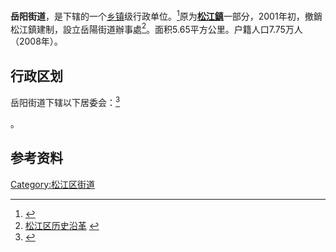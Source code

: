 {{中国乡级行政区
|景观照片文件名 = Zuibaichi.jpg
|景观照片描述 = [[醉白池|醉白池]]
|汉语拼音 = 
|其他语言 = 
|其他语言名称 = 
|旧称 = 
|地名出处 = 
|位置图文件名 = 
|位置图描述 = 
|自定义图片= 
|建置时间 = 
|政府驻地 = 
|毗邻 = 
|总面积 = 5.65平方公里
|总人口 = 
|总人口年份 = 
|户籍人口 = 7.75万人
|户籍人口年份 = 2008
|常住人口 = 
|常住人口年份 = 
|人口密度 = 
|GDP = 
|GDP年份 = 
|邮政编码 = 
|电话区号 = 21
|官方网站 = 
|网站名称 = 
|31/01/17/001/000}}

'''岳阳街道'''，是{{PRC admin/fullname|31/01/17/001/000|3}}下辖的一个[[乡镇|乡镇]]级行政单位。<ref>{{PRC admin/ref sgc|{{PRC admin/parent|31/01/17/001/000}}}}</ref>原为'''[[松江鎮|松江鎮]]'''一部分，2001年初，撤銷松江鎮建制，設立岳陽街道辦事處<ref>[http://www.xzqh.org/html/2008/0428/4972.html 松江区历史沿革] {{webarchive|url=https://web.archive.org/web/20131203132804/http://www.xzqh.org/html/2008/0428/4972.html |date=2013-12-03 }}</ref>。面积5.65平方公里。户籍人口7.75万人（2008年）。

== 行政区划 ==

岳阳街道下辖以下居委会：<ref>{{PRC admin/ref sgc|31/01/17/001/000}}</ref>

{{PRC admin/children|31/01/17/001/000}}。

== 参考资料 ==

{{reflist}}

{{松江区行政区划}}
{{上海市功能性区域}}
{{上海行政区划小作品}}

[[Category:松江区街道|Category:松江区街道]]